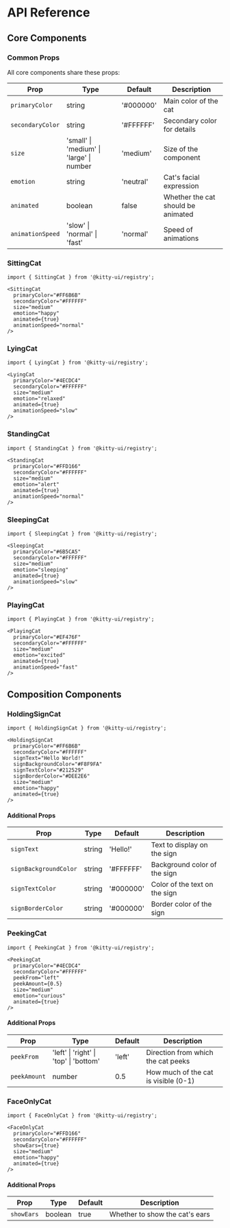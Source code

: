 # API Reference

## Core Components

### Common Props

All core components share these props:

| Prop | Type | Default | Description |
|------|------|---------|-------------|
| `primaryColor` | string | '#000000' | Main color of the cat |
| `secondaryColor` | string | '#FFFFFF' | Secondary color for details |
| `size` | 'small' \| 'medium' \| 'large' \| number | 'medium' | Size of the component |
| `emotion` | string | 'neutral' | Cat's facial expression |
| `animated` | boolean | false | Whether the cat should be animated |
| `animationSpeed` | 'slow' \| 'normal' \| 'fast' | 'normal' | Speed of animations |

### SittingCat

```tsx
import { SittingCat } from '@kitty-ui/registry';

<SittingCat 
  primaryColor="#FF6B6B"
  secondaryColor="#FFFFFF" 
  size="medium"
  emotion="happy"
  animated={true}
  animationSpeed="normal"
/>
```

### LyingCat

```tsx
import { LyingCat } from '@kitty-ui/registry';

<LyingCat 
  primaryColor="#4ECDC4"
  secondaryColor="#FFFFFF" 
  size="medium"
  emotion="relaxed"
  animated={true}
  animationSpeed="slow"
/>
```

### StandingCat

```tsx
import { StandingCat } from '@kitty-ui/registry';

<StandingCat 
  primaryColor="#FFD166"
  secondaryColor="#FFFFFF" 
  size="medium"
  emotion="alert"
  animated={true}
  animationSpeed="normal"
/>
```

### SleepingCat

```tsx
import { SleepingCat } from '@kitty-ui/registry';

<SleepingCat 
  primaryColor="#6B5CA5"
  secondaryColor="#FFFFFF" 
  size="medium"
  emotion="sleeping"
  animated={true}
  animationSpeed="slow"
/>
```

### PlayingCat

```tsx
import { PlayingCat } from '@kitty-ui/registry';

<PlayingCat 
  primaryColor="#EF476F"
  secondaryColor="#FFFFFF" 
  size="medium"
  emotion="excited"
  animated={true}
  animationSpeed="fast"
/>
```

## Composition Components

### HoldingSignCat

```tsx
import { HoldingSignCat } from '@kitty-ui/registry';

<HoldingSignCat 
  primaryColor="#FF6B6B"
  secondaryColor="#FFFFFF"
  signText="Hello World!"
  signBackgroundColor="#F8F9FA"
  signTextColor="#212529"
  signBorderColor="#DEE2E6"
  size="medium"
  emotion="happy"
  animated={true}
/>
```

#### Additional Props

| Prop | Type | Default | Description |
|------|------|---------|-------------|
| `signText` | string | 'Hello!' | Text to display on the sign |
| `signBackgroundColor` | string | '#FFFFFF' | Background color of the sign |
| `signTextColor` | string | '#000000' | Color of the text on the sign |
| `signBorderColor` | string | '#000000' | Border color of the sign |

### PeekingCat

```tsx
import { PeekingCat } from '@kitty-ui/registry';

<PeekingCat 
  primaryColor="#4ECDC4"
  secondaryColor="#FFFFFF"
  peekFrom="left"
  peekAmount={0.5}
  size="medium"
  emotion="curious"
  animated={true}
/>
```

#### Additional Props

| Prop | Type | Default | Description |
|------|------|---------|-------------|
| `peekFrom` | 'left' \| 'right' \| 'top' \| 'bottom' | 'left' | Direction from which the cat peeks |
| `peekAmount` | number | 0.5 | How much of the cat is visible (0-1) |

### FaceOnlyCat

```tsx
import { FaceOnlyCat } from '@kitty-ui/registry';

<FaceOnlyCat 
  primaryColor="#FFD166"
  secondaryColor="#FFFFFF"
  showEars={true}
  size="medium"
  emotion="happy"
  animated={true}
/>
```

#### Additional Props

| Prop | Type | Default | Description |
|------|------|---------|-------------|
| `showEars` | boolean | true | Whether to show the cat's ears |